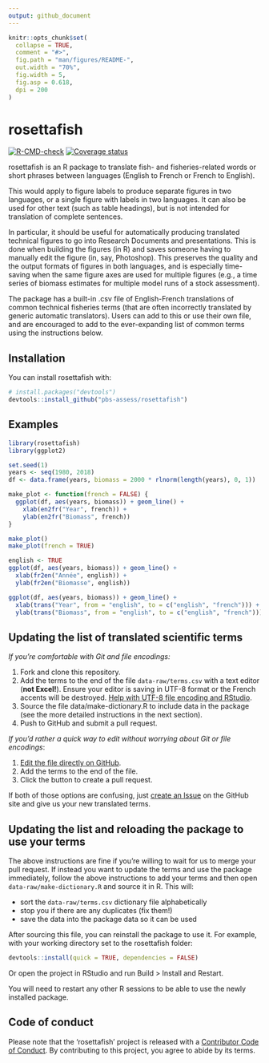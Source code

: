 ```yaml
---
output: github_document
---
```


<!-- README.md is generated from README.Rmd. Please edit that file -->

```r
knitr::opts_chunk$set(
  collapse = TRUE,
  comment = "#>",
  fig.path = "man/figures/README-",
  out.width = "70%",
  fig.width = 5,
  fig.asp = 0.618,
  dpi = 200
)
```

# rosettafish

<!-- badges: start -->
[![R-CMD-check](https://github.com/pbs-assess/rosettafish/workflows/R-CMD-check/badge.svg)](https://github.com/pbs-assess/rosettafish/actions)
[![Coverage status](https://codecov.io/gh/pbs-assess/rosettafish/branch/master/graph/badge.svg)](https://codecov.io/github/pbs-assess/rosettafish?branch=master)
<!-- badges: end -->

rosettafish is an R package to translate fish- and fisheries-related words or short phrases between languages (English to French or French to English).

This would apply to figure labels to produce separate figures in two languages, or a single figure with labels in two languages. It can also be used for other text (such as table headings), but is not intended for translation of complete sentences.

In particular, it should be useful for automatically producing translated technical figures to go into Research Documents and presentations. This is done when building the figures (in R) and saves someone having to manually edit the figure (in, say, Photoshop). This preserves the quality and the output formats of figures in both languages, and is especially time-saving when the same figure axes are used for multiple figures (e.g., a time series of biomass estimates for multiple model runs of a stock assessment).

The package has a built-in .csv file of English-French translations of common technical fisheries terms (that are often incorrectly translated by generic automatic translators). Users can add to this or use their own file, and are encouraged to add to the ever-expanding list of common terms using the instructions below.

## Installation

You can install rosettafish with:

```r
# install.packages("devtools")
devtools::install_github("pbs-assess/rosettafish")
```

## Examples

```r
library(rosettafish)
library(ggplot2)
```

```r
set.seed(1)
years <- seq(1980, 2018)
df <- data.frame(years, biomass = 2000 * rlnorm(length(years), 0, 1))
```

```r
make_plot <- function(french = FALSE) {
  ggplot(df, aes(years, biomass)) + geom_line() +
    xlab(en2fr("Year", french)) +
    ylab(en2fr("Biomass", french))
}
```

```r
make_plot()
make_plot(french = TRUE)
```

```r
english <- TRUE
ggplot(df, aes(years, biomass)) + geom_line() +
  xlab(fr2en("Année", english)) +
  ylab(fr2en("Biomasse", english))
```

```r
ggplot(df, aes(years, biomass)) + geom_line() +
  xlab(trans("Year", from = "english", to = c("english", "french"))) +
  ylab(trans("Biomass", from = "english", to = c("english", "french")))
```

## Updating the list of translated scientific terms

*If you're comfortable with Git and file encodings:*

1. Fork and clone this repository.
2. Add the terms to the end of the file `data-raw/terms.csv` with a text editor (**not Excel!**). Ensure your editor is saving in UTF-8 format or the French accents will be destroyed. [Help with UTF-8 file encoding and RStudio](https://support.rstudio.com/hc/en-us/articles/200532197-Character-Encoding).
3. Source the file data/make-dictionary.R to include data in the package (see the more detailed instructions in the next section).
4. Push to GitHub and submit a pull request.

*If you'd rather a quick way to edit without worrying about Git or file encodings*:

1. [Edit the file directly on GitHub](https://github.com/pbs-assess/rosettafish/edit/master/data-raw/terms.csv).
2. Add the terms to the end of the file.
3. Click the button to create a pull request.

If both of those options are confusing, just
[create an Issue](https://github.com/pbs-assess/rosettafish/issues/new)
on the GitHub site and give us your new translated terms.

## Updating the list and reloading the package to use your terms

The above instructions are fine if you're willing to wait for us to merge your pull request. If instead you want to update the terms and use the package immediately, follow the above instructions to add your terms and then open `data-raw/make-dictionary.R` and source it in R. This will:

- sort the `data-raw/terms.csv` dictionary file alphabetically
- stop you if there are any duplicates (fix them!)
- save the data into the package data so it can be used

After sourcing this file, you can reinstall the package to use it. For example, with your working directory set to the rosettafish folder:

```r
devtools::install(quick = TRUE, dependencies = FALSE)
```

Or open the project in RStudio and run Build > Install and Restart.

You will need to restart any other R sessions to be able to use the newly installed package.

## Code of conduct

Please note that the ‘rosettafish’ project is released with a
[Contributor Code of Conduct](.github/CODE_OF_CONDUCT.md). By
contributing to this project, you agree to abide by its terms.
